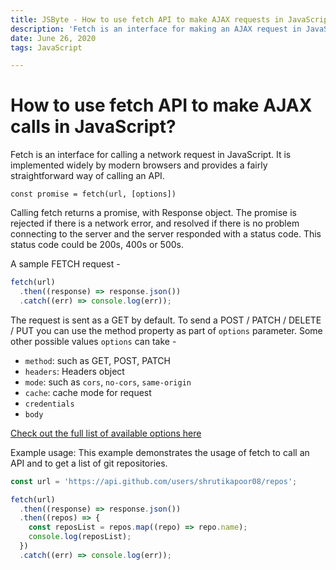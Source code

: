 ```yaml
---
title: JSByte - How to use fetch API to make AJAX requests in JavaScript?
description: 'Fetch is an interface for making an AJAX request in JavaScript. It is implemented widely by modern browsers and is used for calling an API.'
date: June 26, 2020
tags: JavaScript

---
```


# How to use fetch API to make AJAX calls in JavaScript?

Fetch is an interface for calling a network request in JavaScript. It is implemented widely by modern browsers and provides a fairly straightforward way of calling an API.

```
const promise = fetch(url, [options])

```

Calling fetch returns a promise, with Response object. The promise is rejected if there is a network error, and resolved if there is no problem connecting to the server and the server responded with a status code. This status code could be 200s, 400s or 500s.

A sample FETCH request -

```javascript
fetch(url)
  .then((response) => response.json())
  .catch((err) => console.log(err));
```

The request is sent as a GET by default. To send a POST / PATCH / DELETE / PUT you can use the method property as part of `options` parameter. Some other possible values `options` can take -

- `method`: such as GET, POST, PATCH
- `headers`: Headers object
- `mode`: such as `cors`, `no-cors`, `same-origin`
- `cache`: cache mode for request
- `credentials`
- `body`

[Check out the full list of available options here]('https://developer.mozilla.org/en-US/docs/Web/API/WindowOrWorkerGlobalScope/fetch')

Example usage:
This example demonstrates the usage of fetch to call an API and to get a list of git repositories.

```javascript
const url = 'https://api.github.com/users/shrutikapoor08/repos';

fetch(url)
  .then((response) => response.json())
  .then((repos) => {
    const reposList = repos.map((repo) => repo.name);
    console.log(reposList);
  })
  .catch((err) => console.log(err));
```
